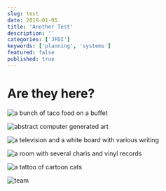 ```yaml
---
slug: test
date: 2019-01-05
title: 'Another Test'
description: ''
categories: ['JFDI']
keywords: ['planning', 'systems']
featured: false
published: true
---
```


# Are they here?

![a bunch of taco food on a buffet](./images/dinner_party.jpg)

![abstract computer generated art](./images/art_camp_2018.jpg)

![a television and a white board with various writing](./images/office.jpg)

![a room with several charis and vinyl records](./images/listening-room.jpg)

![a tattoo of cartoon cats](./images/cat_tat.jpg)

![team](./images/team_prague.jpg)
